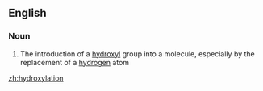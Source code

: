 ==English==

===Noun===
{{en-noun}}

#{{organic chemistry}} The introduction of a [[hydroxyl]] group into a molecule, especially by the replacement of a [[hydrogen]] atom

[[zh:hydroxylation]]